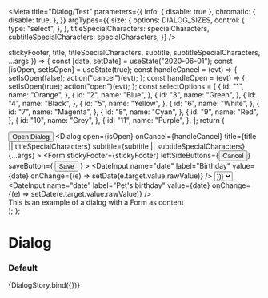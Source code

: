 

<Meta
  title="Dialog/Test"
  parameters={{
    info: { disable: true },
    chromatic: {
      disable: true,
    },
  }}
  argTypes={{
    size: {
      options: DIALOG_SIZES,
      control: {
        type: "select",
      },
    },
    titleSpecialCharacters: specialCharacters,
    subtitleSpecialCharacters: specialCharacters,
  }}
/>

  stickyFooter,
  title,
  titleSpecialCharacters,
  subtitle,
  subtitleSpecialCharacters,
  ...args
}) => {
  const [date, setDate] = useState("2020-06-01");
  const [isOpen, setIsOpen] = useState(true);
  const handleCancel = (evt) => {
    setIsOpen(false);
    action("cancel")(evt);
  };
  const handleOpen = (evt) => {
    setIsOpen(true);
    action("open")(evt);
  };
  const selectOptions = [
    {
      id: "1",
      name: "Orange",
    },
    {
      id: "2",
      name: "Blue",
    },
    {
      id: "3",
      name: "Green",
    },
    {
      id: "4",
      name: "Black",
    },
    {
      id: "5",
      name: "Yellow",
    },
    {
      id: "6",
      name: "White",
    },
    {
      id: "7",
      name: "Magenta",
    },
    {
      id: "8",
      name: "Cyan",
    },
    {
      id: "9",
      name: "Red",
    },
    {
      id: "10",
      name: "Grey",
    },
    {
      id: "11",
      name: "Purple",
    },
  ];
  return (
    <div>
      <Button onClick={handleOpen}>Open Dialog</Button>
      <Dialog
        open={isOpen}
        onCancel={handleCancel}
        title={title || titleSpecialCharacters}
        subtitle={subtitle || subtitleSpecialCharacters}
        {...args}
      >
        <Form
          stickyFooter={stickyFooter}
          leftSideButtons={<Button onClick={handleCancel}>Cancel</Button>}
          saveButton={
            <Button buttonType="primary" type="submit">
              Save
            </Button>
          }
        >
          <Textbox label="First Name" />
          <Textbox label="Middle Name" />
          <Textbox label="Surname" />
          <Textbox label="Birth Place" />
          <Textbox label="Favourite Colour" />
          <Textbox label="Address" />
          <DateInput
            name="date"
            label="Birthday"
            value={date}
            onChange={(e) => setDate(e.target.value.rawValue)}
          />
          <Select label="Color">
            {selectOptions.map((option) => (
              <Option key={option.name} value={option} text={option.name} />
            ))}
          </Select>
          <Textbox label="Pet Name" />
          <DateInput
            name="date"
            label="Pet's birthday"
            value={date}
            onChange={(e) => setDate(e.target.value.rawValue)}
          />
          <Checkbox name="checkbox" label="Do you like my Dog" />
          <div>This is an example of a dialog with a Form as content</div>
        </Form>
      </Dialog>
    </div>
  );
};

# Dialog

### Default

<Preview>
  <Story
    name="default"
    args={{
      height: "",
      title: "Example Dialog",
      titleSpecialCharacters: undefined,
      subtitle: "Example Subtitle",
      subtitleSpecialCharacters: undefined,
      size: Dialog.defaultProps.size,
      showCloseIcon: Dialog.defaultProps.showCloseIcon,
      disableEscKey: false,
      stickyFooter: false,
    }}
  >
    {DialogStory.bind({})}
  </Story>
</Preview>
